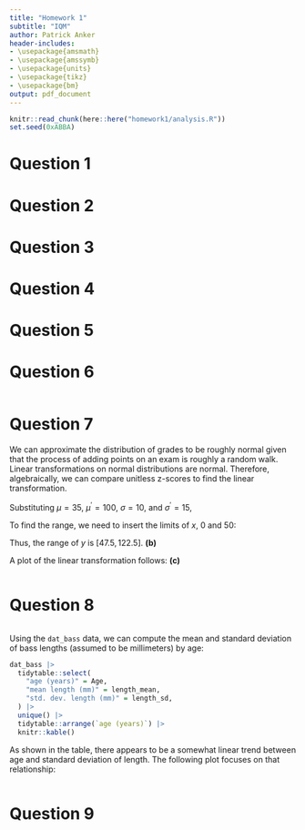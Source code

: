 ```yaml
---
title: "Homework 1"
subtitle: "IQM"
author: Patrick Anker
header-includes:
- \usepackage{amsmath}
- \usepackage{amssymb}
- \usepackage{units}
- \usepackage{tikz}
- \usepackage{bm}
output: pdf_document
---
```


```r
knitr::read_chunk(here::here("homework1/analysis.R"))
set.seed(0xABBA)
```

# Question 1

# Question 2

# Question 3

# Question 4

# Question 5

# Question 6

```r
```

# Question 7

We can approximate the distribution of grades to be roughly normal given that the process of adding points on an exam is roughly a random walk. Linear transformations on normal distributions are normal. Therefore, algebraically, we can compare unitless z-scores to find the linear transformation.

\begin{align*}
\frac{y-\mu^\prime}{\sigma^\prime}\ &=\ \frac{x-\mu}{\sigma} \\
\sigma y\ &=\ \sigma^\prime x - \sigma^\prime \mu + \sigma\mu^\prime \\
y\ &=\ \frac{\sigma^\prime}{\sigma}x + \left(\mu^\prime - \frac{\sigma^\prime}{\sigma}\mu\right)
\end{align*}

Substituting $\mu = 35$, $\mu^\prime = 100$, $\sigma = 10$, and $\sigma^\prime = 15$,

\begin{align*}
y(x)\ &= 1.5x + 47.5\ \rightarrow\ \{a = 47.5,\ b = 1.5\} &\ \textbf{(a)}
\end{align*}

To find the range, we need to insert the limits of $x$, 0 and 50:

\begin{align*}
y(0)\ &=\ 1.5(0) + 47.5\ \rightarrow y_{\mathrm{min}}=47.5 \\
y(50)\ &=\ 1.5(50) + 47.5\ \rightarrow y_{\mathrm{max}}=122.5 \\
\end{align*}

Thus, the range of $y$ is $\left[47.5, 122.5\right]$. **(b)**

A plot of the linear transformation follows: **(c)**

```r
```

# Question 8

<!-- For the definitions -->
```r
```

Using the `dat_bass` data, we can compute the mean and standard deviation of bass lengths (assumed to be millimeters) by age:

```r
dat_bass |>
  tidytable::select(
    "age (years)" = Age,
    "mean length (mm)" = length_mean,
    "std. dev. length (mm)" = length_sd,
  ) |>
  unique() |>
  tidytable::arrange(`age (years)`) |>
  knitr::kable()
```

As shown in the table, there appears to be a somewhat linear trend between age and standard deviation of length. The following plot focuses on that relationship:

```r
```

# Question 9
